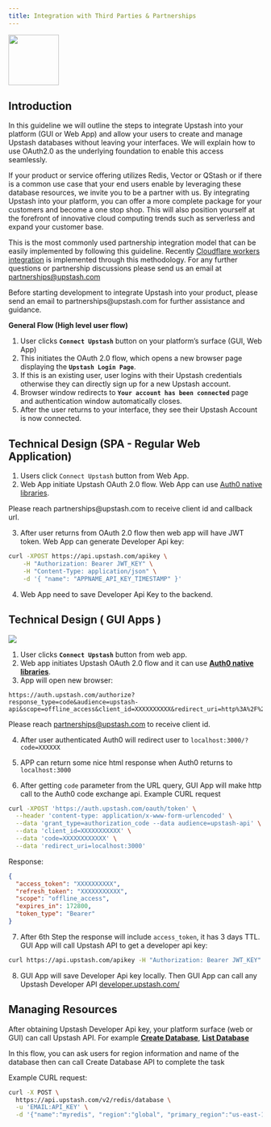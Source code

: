 ```yaml
---
title: Integration with Third Parties & Partnerships
---
```


<Frame>
  <img height="100" src="/img/integration/upstash-integration-diagram.png" />
</Frame>

## Introduction

In this guideline we will outline the steps to integrate Upstash into your platform (GUI or Web App) and allow your users to create and manage Upstash databases without leaving your interfaces. We will explain how to use OAuth2.0 as the underlying foundation to enable this access seamlessly.

If your product or service offering utilizes Redis, Vector or QStash or if there is a common use case that your end users enable by leveraging these database resources, we invite you to be a partner with us. By integrating Upstash into your platform, you can offer a more complete package for your customers and become a one stop shop. This will also position yourself at the forefront of innovative cloud computing trends such as serverless and expand your customer base.

This is the most commonly used partnership integration model that can be easily implemented by following this guideline. Recently [Cloudflare workers integration](https://blog.cloudflare.com/cloudflare-workers-database-integration-with-upstash/) is implemented through this methodology. For any further questions or partnership discussions please send us an email at partnerships@upstash.com

<Info>
  Before starting development to integrate Upstash into your product, please
  send an email to partnerships@upstash.com for further assistance and guidance.
</Info>

**General Flow (High level user flow)**

1. User clicks **`Connect Upstash`** button on your platform’s surface (GUI, Web App)
2. This initiates the OAuth 2.0 flow, which opens a new browser page displaying the **`Upstash Login Page`**.
3. If this is an existing user, user logins with their Upstash credentials otherwise they can directly sign up for a new Upstash account.
4. Browser window redirects to **`Your account has been connected`** page and authentication window automatically closes.
5. After the user returns to your interface, they see their Upstash Account is now connected.

## Technical Design (SPA - Regular Web Application)

1. Users click `Connect Upstash` button from Web App.
2. Web App initiate Upstash OAuth 2.0 flow. Web App can use
   [Auth0 native libraries](https://auth0.com/docs/libraries).

<Note>
  Please reach partnerships@upstash.com to receive client id and callback url.
</Note>

3. After user returns from OAuth 2.0 flow then web app will have JWT token. Web
   App can generate Developer Api key:

```bash
curl -XPOST https://api.upstash.com/apikey \
    -H "Authorization: Bearer JWT_KEY" \
    -H "Content-Type: application/json" \
    -d '{ "name": "APPNAME_API_KEY_TIMESTAMP" }'
```

4. Web App need to save Developer Api Key to the backend.

## Technical Design ( GUI Apps )

<Frame>
  <img src="/img/integration/oauth2-integration.png" />
</Frame>

1. User clicks **`Connect Upstash`** button from web app.
2. Web app initiates Upstash OAuth 2.0 flow and it can use **[Auth0 native libraries](https://auth0.com/docs/libraries)**.
3. App will open new browser:

```
https://auth.upstash.com/authorize?response_type=code&audience=upstash-api&scope=offline_access&client_id=XXXXXXXXXX&redirect_uri=http%3A%2F%2Flocalhost:3000
```

<Note>Please reach partnerships@upstash.com to receive client id.</Note>

4. After user authenticated Auth0 will redirect user to
   `localhost:3000/?code=XXXXXX`
5. APP can return some nice html response when Auth0 returns to `localhost:3000`

6. After getting `code` parameter from the URL query, GUI App will make http
   call to the Auth0 code exchange api. Example CURL request

```bash
curl -XPOST 'https://auth.upstash.com/oauth/token' \
  --header 'content-type: application/x-www-form-urlencoded' \
  --data 'grant_type=authorization_code --data audience=upstash-api' \
  --data 'client_id=XXXXXXXXXXX' \
  --data 'code=XXXXXXXXXXXX' \
  --data 'redirect_uri=localhost:3000'
```

Response:

```json
{
  "access_token": "XXXXXXXXXX",
  "refresh_token": "XXXXXXXXXXX",
  "scope": "offline_access",
  "expires_in": 172800,
  "token_type": "Bearer"
}
```

7. After 6th Step the response will include `access_token`, it has 3 days TTL.
   GUI App will call Upstash API to get a developer api key:

```bash
curl https://api.upstash.com/apikey -H "Authorization: Bearer JWT_KEY" -d '{ "name" : "APPNAME_API_KEY_TIMESTAMP" }'
```

8. GUI App will save Developer Api key locally. Then GUI App can call any
   Upstash Developer API [developer.upstash.com/](https://developer.upstash.com/)

## Managing Resources

After obtaining Upstash Developer Api key, your platform surface (web or GUI) can call Upstash API. For example **[Create Database](https://developer.upstash.com/#create-database-global)**, **[List Database](https://developer.upstash.com/#list-databases)**

In this flow, you can ask users for region information and name of the database then can call Create Database API to complete the task

Example CURL request:

```bash
curl -X POST \
  https://api.upstash.com/v2/redis/database \
  -u 'EMAIL:API_KEY' \
  -d '{"name":"myredis", "region":"global", "primary_region":"us-east-1", "read_regions":["us-west-1","us-west-2"], "tls": true}'
```
